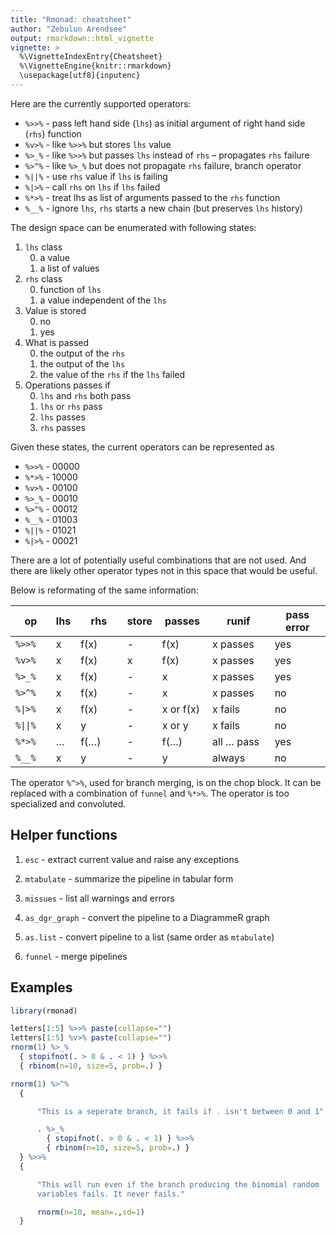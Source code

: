 ```yaml
---
title: "Rmonad: cheatsheet"
author: "Zebulun Arendsee"
output: rmarkdown::html_vignette
vignette: >
  %\VignetteIndexEntry{Cheatsheet}
  %\VignetteEngine{knitr::rmarkdown}
  \usepackage[utf8]{inputenc}
---
```



Here are the currently supported operators:

 * `%>>%` - pass left hand side (`lhs`) as initial argument of right hand side (`rhs`) function
 * `%v>%` - like `%>>%` but stores `lhs` value
 * `%>_%` - like `%>>%` but passes `lhs` instead of `rhs` -- propagates `rhs` failure
 * `%>^%` - like `%>_%` but does not propagate `rhs` failure, branch operator
 * `%||%` - use `rhs` value if `lhs` is failing
 * `%|>%` - call `rhs` on `lhs` if `lhs` failed
 * `%*>%` - treat lhs as list of arguments passed to the `rhs` function
 * `%__%` - ignore `lhs`, `rhs` starts a new chain (but preserves `lhs` history)

The design space can be enumerated with following states:

 1. `lhs` class
    0. a value
    1. a list of values

 2. `rhs` class
    0. function of `lhs`
    1. a value independent of the `lhs`

 3. Value is stored
    0. no
    1. yes

 4. What is passed
    0. the output of the `rhs`
    1. the output of the `lhs`
    2. the value of the `rhs` if the `lhs` failed

 5. Operations passes if
    0. `lhs` and `rhs` both pass
    1. `lhs` or `rhs` pass
    2. `lhs` passes
    3. `rhs` passes

Given these states, the current operators can be represented as

 * `%>>%`  - 00000
 * `%*>%`  - 10000
 * `%v>%`  - 00100
 * `%>_%`  - 00010
 * `%>^%`  - 00012
 * `%__%`  - 01003
 * `%||%`  - 01021 
 * `%|>%`  - 00021

There are a lot of potentially useful combinations that are not used. And there
are likely other operator types not in this space that would be useful.

Below is reformating of the same information:

 op      | lhs | rhs      | store | passes    | runif        | pass error
 ------- | --- | -------- | ----- | --------- | -----------  | ----------
 `%>>%`  | x   | f(x)     | -     | f(x)      | x passes     | yes
 `%v>%`  | x   | f(x)     | x     | f(x)      | x passes     | yes
 `%>_%`  | x   | f(x)     | -     | x         | x passes     | yes
 `%>^%`  | x   | f(x)     | -     | x         | x passes     | no
 `%|>%`  | x   | f(x)     | -     | x or f(x) | x fails      | no
 `%||%`  | x   | y        | -     | x or y    | x fails      | no
 `%*>%`  | ... | f(...)   | -     | f(...)    | all ... pass | yes
 `%__%`  | x   | y        | -     | y         | always       | no

The operator `%^>%`, used for branch merging, is on the chop block. It can be
replaced with a combination of `funnel` and `%*>%`. The operator is too
specialized and convoluted.


## Helper functions

 1. `esc` - extract current value and raise any exceptions

 2. `mtabulate` - summarize the pipeline in tabular form

 3. `missues` - list all warnings and errors

 4. `as_dgr_graph` - convert the pipeline to a DiagrammeR graph

 5. `as.list` - convert pipeline to a list (same order as `mtabulate`)

 6. `funnel` - merge pipelines

## Examples

```r
library(rmonad)

letters[1:5] %>>% paste(collapse="")
letters[1:5] %v>% paste(collapse="")
rnorm(1) %>_%
  { stopifnot(. > 0 & . < 1) } %>>%
  { rbinom(n=10, size=5, prob=.) } 

rnorm(1) %>^%
  {

      "This is a seperate branch, it fails if . isn't between 0 and 1"

      . %>_%
        { stopifnot(. > 0 & . < 1) } %>>%
        { rbinom(n=10, size=5, prob=.) }
  } %>>%
  {

      "This will run even if the branch producing the binomial random
      variables fails. It never fails."

      rnorm(n=10, mean=.,sd=1)
  }
```
